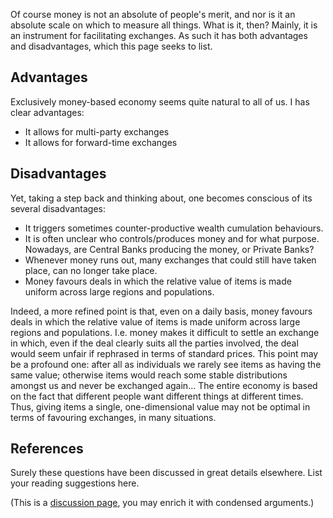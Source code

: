 Of course money is not an absolute of people's merit, and nor is it an absolute scale on which to measure all things. What is it, then? Mainly, it is an instrument for facilitating exchanges. As such it has both advantages and disadvantages, which this page seeks to list. 

== Advantages ==
Exclusively money-based economy seems quite natural to all of us. I has clear advantages:
* It allows for multi-party exchanges
* It allows for forward-time exchanges

== Disadvantages ==
Yet, taking a step back and thinking about, one becomes conscious of its several disadvantages: 
* It triggers sometimes counter-productive wealth cumulation behaviours.
* It is often unclear who controls/produces money and for what purpose. Nowadays, are Central Banks producing the money, or Private Banks?
* Whenever money runs out, many exchanges that could still have taken place, can no longer take place.
* Money favours deals in which the relative value of items is made uniform across large regions and populations. 

Indeed, a more refined point is that, even on a daily basis, money favours deals in which the relative value of items is made uniform across large regions and populations. I.e. money makes it difficult to settle an exchange in which, even if the deal clearly suits all the parties involved, the deal would seem unfair if rephrased in terms of standard prices. This point may be a profound one: after all as individuals we rarely see items as having the same value; otherwise items would reach some stable distributions amongst us and never be exchanged again... The entire economy is based on the fact that different people want different things at different times. Thus, giving items a single, one-dimensional value may not be optimal in terms of favouring exchanges, in many situations.

== References ==
Surely these questions have been discussed in great details elsewhere. List your reading suggestions here.


(This is a [[DiscussionPages|discussion page]], you may enrich it with condensed arguments.)